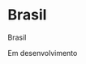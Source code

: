 # Brasil {.headline-page .headline2-page #sumario .visuallyhidden }

[Brasil]{.headline-page .headline2-page #sumario .visuallyhidden }


Em desenvolvimento